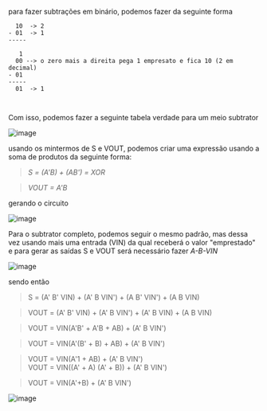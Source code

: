 






para fazer subtrações em binário, podemos fazer da seguinte forma

``` {code-block-mode="2" spellcheck="false" code-block-lang="markdown"}
  10  -> 2 
- 01  -> 1
-----

   1
  00 --> o zero mais a direita pega 1 empresato e fica 10 (2 em decimal)
- 01
-----
  01  -> 1
  
   
```

Com isso, podemos fazer a seguinte tabela verdade para um meio subtrator

![image](/image/image_370.png)

usando os mintermos de S e VOUT, podemos criar uma expressão usando a
soma de produtos da seguinte forma:

> *S = (A'B) + (AB') = XOR*

> *VOUT = A'B*

gerando o circuito

![image](/image/image_371.png)








Para o subtrator completo, podemos seguir o mesmo padrão, mas dessa vez
usando mais uma entrada (VIN) da qual receberá o valor "emprestado" e
para gerar as saídas S e VOUT será necessário fazer *A-B-VIN*

![image](/image/image_372.png)

sendo então

> S = (A' B' VIN) + (A' B VIN') + (A B' VIN') + (A B VIN)

> VOUT = (A' B' VIN) + (A' B VIN') + (A' B VIN) + (A B VIN)

> VOUT = VIN(A'B' + A'B + AB) + (A' B VIN')

> VOUT = VIN(A'(B' + B) + AB) + (A' B VIN')

> VOUT = VIN(A'1 + AB) + (A' B VIN')\
> VOUT = VIN((A' + A) (A' + B)) + (A' B VIN')

> VOUT = VIN(A'+B) + (A' B VIN')

![image](/image/image_373.png)


